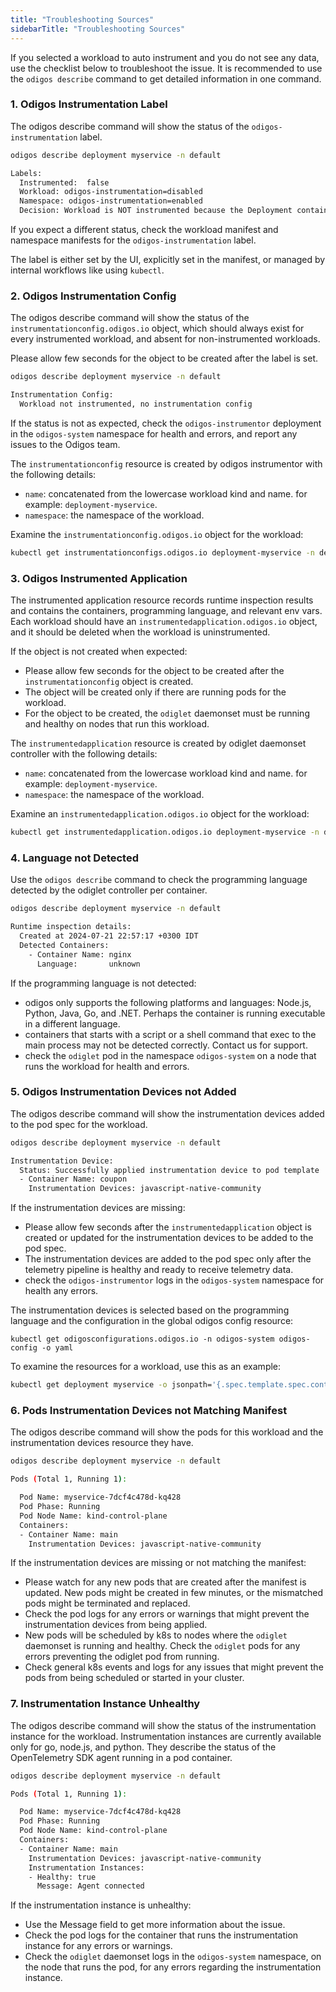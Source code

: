 ```yaml
---
title: "Troubleshooting Sources"
sidebarTitle: "Troubleshooting Sources"
---
```


If you selected a workload to auto instrument and you do not see any data, use the checklist below to troubleshoot the issue. 
It is recommended to use the `odigos describe` command to get detailed information in one command.

### 1. Odigos Instrumentation Label

The odigos describe command will show the status of the `odigos-instrumentation` label.

```bash
odigos describe deployment myservice -n default

Labels:
  Instrumented:  false
  Workload: odigos-instrumentation=disabled
  Namespace: odigos-instrumentation=enabled
  Decision: Workload is NOT instrumented because the Deployment contains the label 'odigos-instrumentation=disabled'
```

If you expect a different status, check the workload manifest and namespace manifests for the `odigos-instrumentation` label.

The label is either set by the UI, explicitly set in the manifest, or managed by internal workflows like using `kubectl`.

### 2. Odigos Instrumentation Config

The odigos describe command will show the status of the `instrumentationconfig.odigos.io` object, 
which should always exist for every instrumented workload, and absent for non-instrumented workloads.

Please allow few seconds for the object to be created after the label is set.

```bash
odigos describe deployment myservice -n default

Instrumentation Config:
  Workload not instrumented, no instrumentation config
```

If the status is not as expected, check the `odigos-instrumentor` deployment in the `odigos-system` namespace for health and errors, and report any issues to the Odigos team.

The `instrumentationconfig` resource is created by odigos instrumentor with the following details:
- `name`: concatenated from the lowercase workload kind and name. for example: `deployment-myservice`.
- `namespace`: the namespace of the workload.

Examine the `instrumentationconfig.odigos.io` object for the workload:

```bash
kubectl get instrumentationconfigs.odigos.io deployment-myservice -n default -o yaml
```

### 3. Odigos Instrumented Application

The instrumented application resource records runtime inspection results and contains the containers, programming language, and relevant env vars.
Each workload should have an `instrumentedapplication.odigos.io` object, and it should be deleted when the workload is uninstrumented.

If the object is not created when expected:
- Please allow few seconds for the object to be created after the `instrumentationconfig` object is created.
- The object will be created only if there are running pods for the workload.
- For the object to be created, the `odiglet` daemonset must be running and healthy on nodes that run this workload.

The `instrumentedapplication` resource is created by odiglet daemonset controller with the following details:
- `name`: concatenated from the lowercase workload kind and name. for example: `deployment-myservice`.
- `namespace`: the namespace of the workload.

Examine an `instrumentedapplication.odigos.io` object for the workload:

```bash
kubectl get instrumentedapplication.odigos.io deployment-myservice -n default -o yaml
```

### 4. Language not Detected

Use the `odigos describe` command to check the programming language detected by the odiglet controller per container.

```bash
odigos describe deployment myservice -n default

Runtime inspection details:
  Created at 2024-07-21 22:57:17 +0300 IDT
  Detected Containers:
    - Container Name: nginx
      Language:       unknown
```

If the programming language is not detected:
- odigos only supports the following platforms and languages: Node.js, Python, Java, Go, and .NET. Perhaps the container is running executable in a different language.
- containers that starts with a script or a shell command that exec to the main process may not be detected correctly. Contact us for support.
- check the `odiglet` pod in the namespace `odigos-system` on a node that runs the workload for health and errors.

### 5. Odigos Instrumentation Devices not Added

The odigos describe command will show the instrumentation devices added to the pod spec for the workload.

```bash
odigos describe deployment myservice -n default

Instrumentation Device:
  Status: Successfully applied instrumentation device to pod template
  - Container Name: coupon
    Instrumentation Devices: javascript-native-community
```

If the instrumentation devices are missing:
- Please allow few seconds after the `instrumentedapplication` object is created or updated for the instrumentation devices to be added to the pod spec.
- The instrumentation devices are added to the pod spec only after the telemetry pipeline is healthy and ready to receive telemetry data.
- check the `odigos-instrumentor` logs in the `odigos-system` namespace for health any errors.

The instrumentation devices is selected based on the programming language and the configuration in the global odigos config resource:

```
kubectl get odigosconfigurations.odigos.io -n odigos-system odigos-config -o yaml
```

To examine the resources for a workload, use this as an example:

```bash
kubectl get deployment myservice -o jsonpath='{.spec.template.spec.containers[*].resources.limits}'
```

### 6. Pods Instrumentation Devices not Matching Manifest

The odigos describe command will show the pods for this workload and the instrumentation devices resource they have.

```bash
odigos describe deployment myservice -n default

Pods (Total 1, Running 1):

  Pod Name: myservice-7dcf4c478d-kq428
  Pod Phase: Running
  Pod Node Name: kind-control-plane
  Containers:
  - Container Name: main
    Instrumentation Devices: javascript-native-community
```

If the instrumentation devices are missing or not matching the manifest:
- Please watch for any new pods that are created after the manifest is updated. New pods might be created in few minutes, or the mismatched pods might be terminated and replaced.
- Check the pod logs for any errors or warnings that might prevent the instrumentation devices from being applied.
- New pods will be scheduled by k8s to nodes where the `odiglet` daemonset is running and healthy. Check the `odiglet` pods for any errors preventing the odiglet pod from running.
- Check general k8s events and logs for any issues that might prevent the pods from being scheduled or started in your cluster.

### 7. Instrumentation Instance Unhealthy

The odigos describe command will show the status of the instrumentation instance for the workload.
Instrumentation instances are currently available only for go, node.js, and python.
They describe the status of the OpenTelemetry SDK agent running in a pod container.

```bash
odigos describe deployment myservice -n default

Pods (Total 1, Running 1):

  Pod Name: myservice-7dcf4c478d-kq428
  Pod Phase: Running
  Pod Node Name: kind-control-plane
  Containers:
  - Container Name: main
    Instrumentation Devices: javascript-native-community
    Instrumentation Instances:
    - Healthy: true
      Message: Agent connected
```

If the instrumentation instance is unhealthy:
- Use the Message field to get more information about the issue.
- Check the pod logs for the container that runs the instrumentation instance for any errors or warnings.
- Check the `odiglet` daemonset logs in the `odigos-system` namespace, on the node that runs the pod, for any errors regarding the instrumentation instance.
